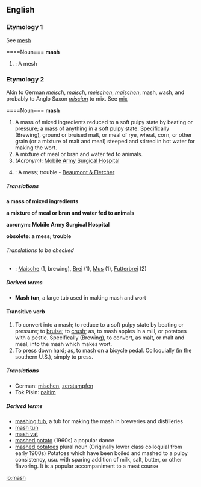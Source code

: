 ==English==

===Etymology 1===
See [[mesh]]

====Noun===
'''mash'''

#{{obsolete}}: A mesh

===Etymology 2===
Akin to German ''[[meisch]]'', ''[[maisch]]'', ''[[meischen]]'', ''[[maischen]]'', mash, wash, and probably to Anglo Saxon ''[[miscian]]'' to mix. See [[mix]]

====Noun===
'''mash'''

# A mass of mixed ingredients reduced to a soft pulpy state by beating or pressure; a mass of anything in a soft pulpy state. Specifically (Brewing), ground or bruised malt, or meal of rye, wheat, corn, or other grain (or a mixture of malt and meal) steeped and stirred in hot water for making the wort.
#A mixture of meal or bran and water fed to animals.
#''(Acronym):'' [[Mobile Army Surgical Hospital]]
#{{obsolete}}: A mess; trouble - [[Beaumont & Fletcher]]

=====Translations=====
''' a mass of mixed ingredients'''
{{top}}
{{bottom}}

'''a mixture of meal or bran and water fed to animals'''
{{top}}
{{bottom}}

'''acronym: Mobile Army Surgical Hospital'''
{{top}}
{{bottom}}

'''obsolete: a mess; trouble'''
{{top}}
{{bottom}}

======Translations to be checked======
{{checktrans}}
*{{ttbc|German}}: [[Maische]] {{f}} (1, brewing), [[Brei]] {{m}} (1), [[Mus]] {{n}} (1), [[Futterbrei]] {{m}} (2)

=====Derived terms=====
*'''Mash tun''', a large tub used in making mash and wort

====Transitive verb====
{{en-infl-reg-sibilant|mash||}}

#To convert into a mash; to reduce to a soft pulpy state by beating or pressure; to [[bruise]]; to [[crush]]; as, to mash apples in a mill, or potatoes with a pestle. Specifically (Brewing), to convert, as malt, or malt and meal, into the mash which makes wort.
#To press down hard; as, to mash on a bicycle pedal.  Colloquially (in the southern U.S.), simply to press.

=====Translations=====
*German: [[mischen]], [[zerstampfen]]
*Tok Pisin: [[paitim]]

=====Derived terms=====
* [[mashing tub]], a tub for making the mash in breweries and distilleries
* [[mash tun]]
* [[mash vat]]
* [[mashed potato]] (1960s) a popular dance
* [[mashed potatoes]] plural noun (Originally lower class colloquial from early 1900s) Potatoes which have been boiled and mashed to a pulpy consistency, usu. with sparing addition of milk, salt, butter, or other flavoring. It is a popular accompaniment to a meat course

[[io:mash]]